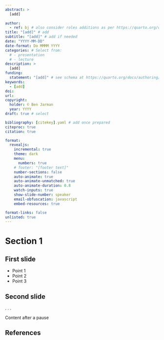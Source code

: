 ```yaml
---
abstract: >
  [add]
  
author:
  - ref: bj # also consider roles additions as per https://quarto.org/docs/journals/authors.html
title: "[add]" # add
subtitle: "[add]" # add if needed
date: "YYYY-MM-DD"
date-format: Do MMMM YYYY
categories: # Select from:
  # - presentation
  # - lecture
description: >
  [add]
funding: 
  statement: "[add]" # see schema at https://quarto.org/docs/authoring/front-matter.html#funding
keywords:  
  - [add]
doi: 
url: 
copyright:
  holder: © Ben Jarman
  year: YYYY
draft: true # select

bibliography: [citekey].yaml # add once prepared
citeproc: true
citation: true

format:
  revealjs:
    incremental: true
    theme: dark
    menu: 
      numbers: true
    # footer: "[footer text]"
    number-sections: false
    auto-animate: true
    auto-animate-unmatched: true
    auto-animate-duration: 0.8
    watch-inputs: true
    show-slide-number: speaker
    email-obfuscation: javascript
    embed-resources: true

format-links: false
unlisted: true
---
```


# Section 1

## First slide

::: {.nonincremental}
- Point 1
- Point 2
- Point 3
:::

## Second slide

. . .

Content after a pause

## References

::: {.refs .smaller}
:::